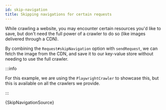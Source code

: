 ```yaml
---
id: skip-navigation
title: Skipping navigations for certain requests
---
```



While crawling a website, you may encounter certain resources you'd like to save, but don't need the full power of a crawler to do so (like images delivered through a CDN).

By combining the <ApiLink to="core/class/Request#skipNavigation">`Request#skipNavigation`</ApiLink> option with <ApiLink to="basic-crawler/interface/BasicCrawlingContext#sendRequest">`sendRequest`</ApiLink>, we can fetch the image from the CDN, and save it to our key-value store without needing to use the full crawler.

:::info

For this example, we are using the <ApiLink to="playwright-crawler/class/PlaywrightCrawler">`PlaywrightCrawler`</ApiLink> to showcase this, but this is available on all the crawlers we provide.

:::

<RunnableCodeBlock className="language-js">{SkipNavigationSource}</RunnableCodeBlock>
